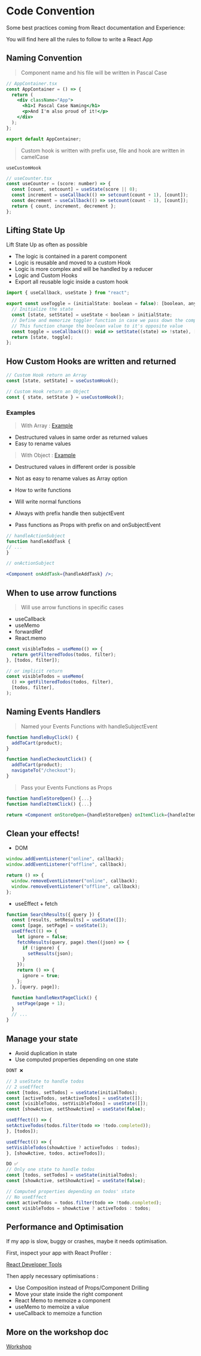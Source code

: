 
<Meta title="Introduction/Code Convention" />

# Code Convention

Some best practices coming from React documentation and Experience:

You will find here all the rules to follow to write a React App

## Naming Convention

> Component name and his file will be written in Pascal Case

```jsx
// AppContainer.tsx
const AppContainer = () => {
  return (
    <div className="App">
      <h1>I Pascal Case Naming</h1>
      <p>And I'm also proud of it!</p>
    </div>
  );
};

export default AppContainer;
```

> Custom hook is written with prefix use, file and hook are written in camelCase

`useCustomHook`

```jsx
// useCounter.tsx
const useCounter = (score: number) => {
  const [count, setcount] = useState(score || 0);
  const increment = useCallback(() => setcount(count + 1), [count]);
  const decrement = useCallback(() => setcount(count - 1), [count]);
  return { count, increment, decrement };
};
```

## Lifting State Up

Lift State Up as often as possible

- The logic is contained in a parent component
- Logic is reusable and moved to a custom Hook
- Logic is more complex and will be handled by a reducer
- Logic and Custom Hooks
- Export all reusable logic inside a custom hook

```jsx
import { useCallback, useState } from "react";

export const useToggle = (initialState: boolean = false): [boolean, any] => {
  // Initialize the state
  const [state, setState] = useState < boolean > initialState;
  // Define and memorize toggler function in case we pass down the component,
  // This function change the boolean value to it's opposite value
  const toggle = useCallback((): void => setState((state) => !state), []);
  return [state, toggle];
};
```

## How Custom Hooks are written and returned

```jsx
// Custom Hook return an Array
const [state, setState] = useCustomHook();

// Custom Hook return an Object
const { state, setState } = useCustomHook();
```

### Examples

> With Array : [Example](https://stackblitz.com/edit/vitejs-vite-1tvais?file=src%2FApp.tsx)

- Destructured values ​​in same order as returned values
- Easy to rename values

> With Object : [Example](https://stackblitz.com/edit/vitejs-vite-yt5ear?file=src%2FApp.tsx)

- Destructured values ​​in different order is possible

- Not as easy to rename values as Array option

- How to write functions

- Will write normal functions

- Always with prefix handle then subjectEvent

- Pass functions as Props with prefix on and onSubjectEvent

```jsx
// handleActionSubject
function handleAddTask {
// ...
}

// onActionSubject

<Component onAddTask={handleAddTask} />;

```

## When to use arrow functions

> Will use arrow functions in specific cases

- useCallback
- useMemo
- forwardRef
- React.memo

```jsx
const visibleTodos = useMemo(() => {
  return getFilteredTodos(todos, filter);
}, [todos, filter]);

// or implicit return
const visibleTodos = useMemo(
  () => getFilteredTodos(todos, filter),
  [todos, filter],
);
```

## Naming Events Handlers

> Named your Events Functions with handleSubjectEvent

```jsx
function handleBuyClick() {
  addToCart(product);
}
```

```jsx
function handleCheckoutClick() {
  addToCart(product);
  navigateTo("/checkout");
}
```

> Pass your Events Functions as Props

```jsx
function handleStoreOpen() {...}
function handleItemClick() {...}

return <Component onStoreOpen={handleStoreOpen} onItemClick={handleItemClick} />
```

## Clean your effects!

- DOM

```jsx
window.addEventListener("online", callback);
window.addEventListener("offline", callback);

return () => {
  window.removeEventListener("online", callback);
  window.removeEventListener("offline", callback);
};
```

- useEffect + fetch

```jsx
function SearchResults({ query }) {
  const [results, setResults] = useState([]);
  const [page, setPage] = useState(1);
  useEffect(() => {
    let ignore = false;
    fetchResults(query, page).then((json) => {
      if (!ignore) {
        setResults(json);
      }
    });
    return () => {
      ignore = true;
    };
  }, [query, page]);

  function handleNextPageClick() {
    setPage(page + 1);
  }
  // ...
}
```

## Manage your state

- Avoid duplication in state
- Use computed properties depending on one state

```jsx
DONT ❌

// 3 useState to handle todos
// 2 useEffect
const [todos, setTodos] = useState(initialTodos);
const [activeTodos, setActiveTodos] = useState([]);
const [visibleTodos, setVisibleTodos] = useState([]);
const [showActive, setShowActive] = useState(false);

useEffect(() => {
setActiveTodos(todos.filter(todo => !todo.completed));
}, [todos]);

useEffect(() => {
setVisibleTodos(showActive ? activeTodos : todos);
}, [showActive, todos, activeTodos]);
```

```jsx
DO ✅
// Only one state to handle todos
const [todos, setTodos] = useState(initialTodos);
const [showActive, setShowActive] = useState(false);

// Computed properties depending on todos' state
// No useEffect
const activeTodos = todos.filter(todo => !todo.completed);
const visibleTodos = showActive ? activeTodos : todos;
```

## Performance and Optimisation

If my app is slow, buggy or crashes, maybe it needs optimisation. <br />

First, inspect your app with React Profiler :

[React Developer Tools](https://chrome.google.com/webstore/detail/react-developer-tools/fmkadmapgofadopljbjfkapdkoienihi)

Then apply necessary optimisations :

- Use Composition instead of Props/Component Drilling
- Move your state inside the right component
- React Memo to memoize a component
- useMemo to memoize a value
- useCallback to memoize a function

## More on the workshop doc

[Workshop](https://ode-workshop-react.vercel.app/)
